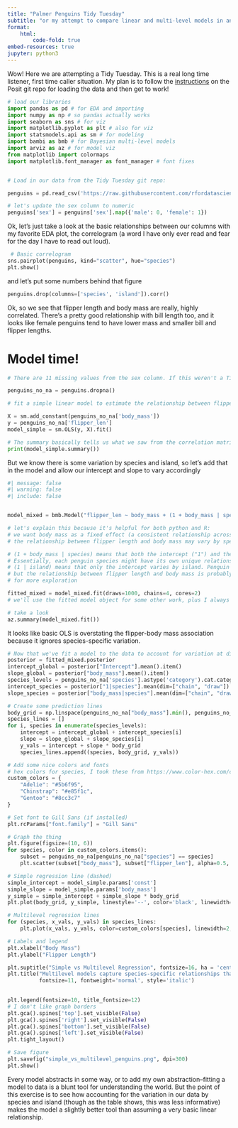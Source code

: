 ```yaml
---
title: "Palmer Penguins Tidy Tuesday"
subtitle: "or my attempt to compare linear and multi-level models in an hour"
format: 
    html:
        code-fold: true
embed-resources: true
jupyter: python3
---
```


Wow! Here we are attempting a Tidy Tuesday. This is a real long time listener, first time caller situation. My plan is to follow the [instructions](https://github.com/rfordatascience/tidytuesday/blob/main/data/2025/2025-04-15/readme.md) on the Posit git repo for loading the data and then get to work!

```python

# load our libraries
import pandas as pd # for EDA and importing
import numpy as np # so pandas actually works
import seaborn as sns # for viz
import matplotlib.pyplot as plt # also for viz
import statsmodels.api as sm # for modeling
import bambi as bmb # for Bayesian multi-level models
import arviz as az # for model viz
from matplotlib import colormaps
import matplotlib.font_manager as font_manager # font fixes


# Load in our data from the Tidy Tuesday git repo:

penguins = pd.read_csv('https://raw.githubusercontent.com/rfordatascience/tidytuesday/main/data/2025/2025-04-15/penguins.csv')

# let's update the sex column to numeric
penguins['sex'] = penguins['sex'].map({'male': 0, 'female': 1})


```

Ok, let's just take a look at the basic relationships between our columns with my favorite EDA plot, the correlogram (a word I have only ever read and fear for the day I have to read out loud).

```python

 # Basic correlogram
sns.pairplot(penguins, kind="scatter", hue="species")
plt.show()

```

and let's put some numbers behind that figure
```python
penguins.drop(columns=['species', 'island']).corr()
```

Ok, so we see that flipper length and body mass are really, highly correlated. There's a pretty good relationship with bill length too, and it looks like female penguins tend to have lower mass and smaller bill and flipper lengths. 

# Model time!

```python

# There are 11 missing values from the sex column. If this weren't a Tidy Tuesday, we might do more work to see what's going on with those, but for now, let's power ahead and drop them for our model

penguins_no_na = penguins.dropna()

# fit a simple linear model to estimate the relationship between flipper length and body mass

X = sm.add_constant(penguins_no_na['body_mass'])
y = penguins_no_na['flipper_len']
model_simple = sm.OLS(y, X).fit()

# The summary basically tells us what we saw from the correlation matrix
print(model_simple.summary())
```

But we know there is some variation by species and island, so let's add that in the model and allow our intercept and slope to vary accordingly

```python
#| message: false
#| warning: false
#| include: false


model_mixed = bmb.Model("flipper_len ~ body_mass + (1 + body_mass | species) + (1 | island)", data=penguins_no_na)

# let's explain this because it's helpful for both python and R:
# we want body mass as a fixed effect (a consistent relationship across all penguins), but we also know that 
# the relationship between flipper length and body mass may vary by species

# (1 + body_mass | species) means that both the intercept ("1") and the slope for body mass can vary randomly by species 
# Essentially, each penguin species might have its own unique relationship between flipper length and body mass
# (1 | island) means that only the intercept varies by island. Penguin body mass might differ between islands
# but the relationship between flipper length and body mass is probably the same across islands. But who knows, this could be an area
# for more exploration

fitted_mixed = model_mixed.fit(draws=1000, chains=4, cores=2)
# we'll use the fitted model object for some other work, plus I always like to have it ready

# take a look
az.summary(model_mixed.fit())

```

It looks like basic OLS is overstating the flipper-body mass association because it ignores species-specific variation.

```python

# Now that we've fit a model to the data to account for variation at different levels in our slopes and intercepts, let's pull those values out so we can use them for graphing
posterior = fitted_mixed.posterior
intercept_global = posterior["Intercept"].mean().item()
slope_global = posterior["body_mass"].mean().item()
species_levels = penguins_no_na['species'].astype('category').cat.categories.tolist()
intercept_species = posterior["1|species"].mean(dim=["chain", "draw"]).values
slope_species = posterior["body_mass|species"].mean(dim=["chain", "draw"]).values

# Create some prediction lines
body_grid = np.linspace(penguins_no_na["body_mass"].min(), penguins_no_na["body_mass"].max(), 100)
species_lines = []
for i, species in enumerate(species_levels):
    intercept = intercept_global + intercept_species[i]
    slope = slope_global + slope_species[i]
    y_vals = intercept + slope * body_grid
    species_lines.append((species, body_grid, y_vals))

# Add some nice colors and fonts
# hex colors for species, I took these from https://www.color-hex.com/color-palette/1058331
custom_colors = {
    "Adelie": "#5b6f95",
    "Chinstrap": "#e85f1c",
    "Gentoo": "#8cc3c7"
}

# Set font to Gill Sans (if installed)
plt.rcParams["font.family"] = "Gill Sans"

# Graph the thing
plt.figure(figsize=(10, 6))
for species, color in custom_colors.items():
    subset = penguins_no_na[penguins_no_na["species"] == species]
    plt.scatter(subset["body_mass"], subset["flipper_len"], alpha=0.5, color=color, label=None)

# Simple regression line (dashed)
simple_intercept = model_simple.params['const']
simple_slope = model_simple.params['body_mass']
y_simple = simple_intercept + simple_slope * body_grid
plt.plot(body_grid, y_simple, linestyle='--', color='black', linewidth=2, label='Simple Model-All speciies')

# Multilevel regression lines
for (species, x_vals, y_vals) in species_lines:
    plt.plot(x_vals, y_vals, color=custom_colors[species], linewidth=2, label=f'Multilevel: {species}')

# Labels and legend
plt.xlabel("Body Mass")
plt.ylabel("Flipper Length")

plt.suptitle("Simple vs Multilevel Regression", fontsize=16, ha = 'center')
plt.title("Multilevel models capture species-specific relationships that simple models miss", ha = 'center', 
          fontsize=11, fontweight='normal', style='italic')

          
plt.legend(fontsize=10, title_fontsize=12)
# I don't like graph borders
plt.gca().spines['top'].set_visible(False)
plt.gca().spines['right'].set_visible(False)
plt.gca().spines['bottom'].set_visible(False)
plt.gca().spines['left'].set_visible(False)
plt.tight_layout()

# Save figure
plt.savefig("simple_vs_multilevel_penguins.png", dpi=300)
plt.show()
```

Every model abstracts in some way, or to add my own abstraction--fitting a model to data is a blunt tool for understanding the world. But the point of this exercise is to see how accounting for the variation in our data by species and island (though as the table shows, this was less informative) makes the model a slightly better tool than assuming a very basic linear relationship.